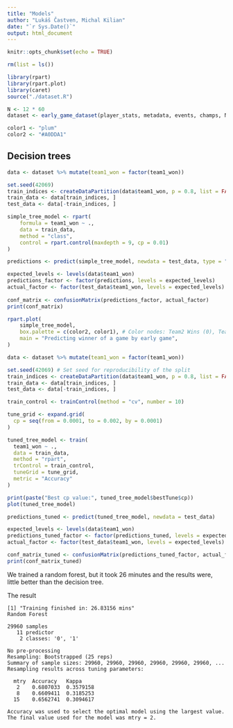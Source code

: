 ```yaml
---
title: "Models"
author: "Lukáš Častven, Michal Kilian"
date: "`r Sys.Date()`"
output: html_document
---
```


```r
knitr::opts_chunk$set(echo = TRUE)

rm(list = ls())

library(rpart)
library(rpart.plot)
library(caret)
source("./dataset.R")

N <- 12 * 60
dataset <- early_game_dataset(player_stats, metadata, events, champs, N)

color1 <- "plum"
color2 <- "#A0DDA1"
```

## Decision trees

```r
data <- dataset %>% mutate(team1_won = factor(team1_won))

set.seed(42069) 
train_indices <- createDataPartition(data$team1_won, p = 0.8, list = FALSE, times = 1)
train_data <- data[train_indices, ]
test_data <- data[-train_indices, ]

simple_tree_model <- rpart(
	formula = team1_won ~ .,
	data = train_data,
	method = "class",
	control = rpart.control(maxdepth = 9, cp = 0.01)
)

predictions <- predict(simple_tree_model, newdata = test_data, type = "class")

expected_levels <- levels(data$team1_won)
predictions_factor <- factor(predictions, levels = expected_levels)
actual_factor <- factor(test_data$team1_won, levels = expected_levels)
						  
conf_matrix <- confusionMatrix(predictions_factor, actual_factor)
print(conf_matrix)
```



```r
rpart.plot(
	simple_tree_model,
	box.palette = c(color2, color1), # Color nodes: Team2 Wins (0), Team1 Wins (1)
	main = "Predicting winner of a game by early game",
)
```

```r
data <- dataset %>% mutate(team1_won = factor(team1_won))

set.seed(42069) # Set seed for reproducibility of the split
train_indices <- createDataPartition(data$team1_won, p = 0.8, list = FALSE, times = 1)
train_data <- data[train_indices, ]
test_data <- data[-train_indices, ]

train_control <- trainControl(method = "cv", number = 10)

tune_grid <- expand.grid(
  cp = seq(from = 0.0001, to = 0.002, by = 0.0001)
)

tuned_tree_model <- train(
  team1_won ~ .,
  data = train_data,
  method = "rpart",
  trControl = train_control,
  tuneGrid = tune_grid,
  metric = "Accuracy"
)

print(paste("Best cp value:", tuned_tree_model$bestTune$cp))
plot(tuned_tree_model)
```

```r
predictions_tuned <- predict(tuned_tree_model, newdata = test_data)

expected_levels <- levels(data$team1_won)
predictions_tuned_factor <- factor(predictions_tuned, levels = expected_levels)
actual_factor <- factor(test_data$team1_won, levels = expected_levels)

conf_matrix_tuned <- confusionMatrix(predictions_tuned_factor, actual_factor)
print(conf_matrix_tuned)
```

We trained a random forest, but it took 26 minutes and the results were,
little better than the decision tree.

The result 

```
[1] "Training finished in: 26.83156 mins"
Random Forest 

29960 samples
   11 predictor
    2 classes: '0', '1' 

No pre-processing
Resampling: Bootstrapped (25 reps) 
Summary of sample sizes: 29960, 29960, 29960, 29960, 29960, 29960, ... 
Resampling results across tuning parameters:

  mtry  Accuracy   Kappa    
   2    0.6807033  0.3579158
   8    0.6609411  0.3185253
  15    0.6562741  0.3094617

Accuracy was used to select the optimal model using the largest value.
The final value used for the model was mtry = 2.
```


















